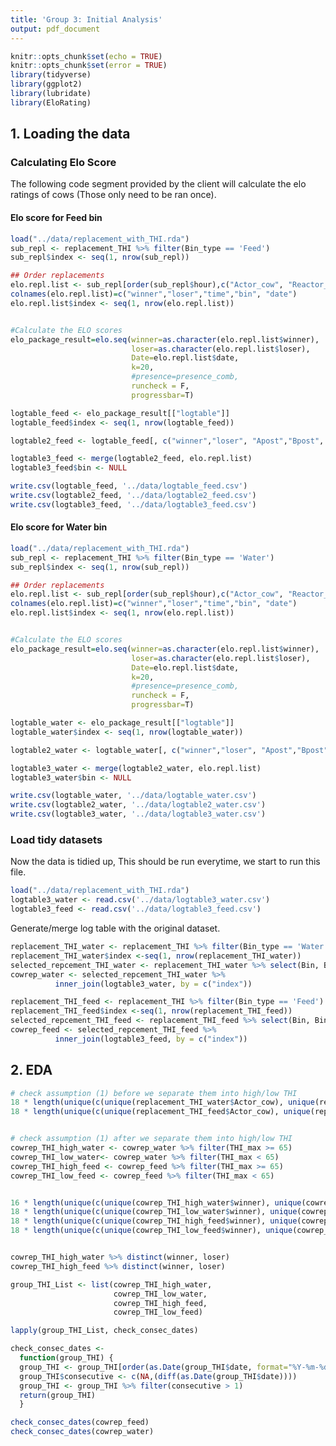```yaml
---
title: 'Group 3: Initial Analysis'
output: pdf_document
---
```


```r
knitr::opts_chunk$set(echo = TRUE)
knitr::opts_chunk$set(error = TRUE)
library(tidyverse)
library(ggplot2)
library(lubridate)
library(EloRating)
```

## 1. Loading the data 

### Calculating Elo Score

The following code segment provided by the client will calculate the elo ratings of cows (Those only need to be ran once).

#### Elo score for Feed bin
```r
load("../data/replacement_with_THI.rda")
sub_repl <- replacement_THI %>% filter(Bin_type == 'Feed')
sub_repl$index <- seq(1, nrow(sub_repl))

## Order replacements
elo.repl.list <- sub_repl[order(sub_repl$hour),c("Actor_cow", "Reactor_cow","hour", "Bin", "date")]
colnames(elo.repl.list)=c("winner","loser","time","bin", "date")
elo.repl.list$index <- seq(1, nrow(elo.repl.list))


#Calculate the ELO scores 
elo_package_result=elo.seq(winner=as.character(elo.repl.list$winner),
                           loser=as.character(elo.repl.list$loser),
                           Date=elo.repl.list$date,
                           k=20,
                           #presence=presence_comb,
                           runcheck = F,
                           progressbar=T)

logtable_feed <- elo_package_result[["logtable"]]
logtable_feed$index <- seq(1, nrow(logtable_feed))

logtable2_feed <- logtable_feed[, c("winner","loser", "Apost","Bpost", "index")]

logtable3_feed <- merge(logtable2_feed, elo.repl.list)
logtable3_feed$bin <- NULL

write.csv(logtable_feed, '../data/logtable_feed.csv')
write.csv(logtable2_feed, '../data/logtable2_feed.csv')
write.csv(logtable3_feed, '../data/logtable3_feed.csv')
```

#### Elo score for Water bin
```r
load("../data/replacement_with_THI.rda")
sub_repl <- replacement_THI %>% filter(Bin_type == 'Water')
sub_repl$index <- seq(1, nrow(sub_repl))

## Order replacements
elo.repl.list <- sub_repl[order(sub_repl$hour),c("Actor_cow", "Reactor_cow","hour", "Bin", "date")]
colnames(elo.repl.list)=c("winner","loser","time","bin", "date")
elo.repl.list$index <- seq(1, nrow(elo.repl.list))


#Calculate the ELO scores 
elo_package_result=elo.seq(winner=as.character(elo.repl.list$winner),
                           loser=as.character(elo.repl.list$loser),
                           Date=elo.repl.list$date,
                           k=20,
                           #presence=presence_comb,
                           runcheck = F,
                           progressbar=T)

logtable_water <- elo_package_result[["logtable"]]
logtable_water$index <- seq(1, nrow(logtable_water))

logtable2_water <- logtable_water[, c("winner","loser", "Apost","Bpost", "index")]

logtable3_water <- merge(logtable2_water, elo.repl.list)
logtable3_water$bin <- NULL

write.csv(logtable_water, '../data/logtable_water.csv')
write.csv(logtable2_water, '../data/logtable2_water.csv')
write.csv(logtable3_water, '../data/logtable3_water.csv')
```

### Load tidy datasets
Now the data is tidied up, This should be run everytime, we start to run this file.
```r
load("../data/replacement_with_THI.rda")
logtable3_water <- read.csv('../data/logtable3_water.csv')
logtable3_feed <- read.csv('../data/logtable3_feed.csv')
```

Generate/merge log table with the original dataset.
```r
replacement_THI_water <- replacement_THI %>% filter(Bin_type == 'Water')
replacement_THI_water$index <-seq(1, nrow(replacement_THI_water))
selected_repcement_THI_water <- replacement_THI_water %>% select(Bin, Bin_type, Bout_interval, THI_mean, THI_max, THI_min, index)
cowrep_water <- selected_repcement_THI_water %>%
          inner_join(logtable3_water, by = c("index"))

replacement_THI_feed <- replacement_THI %>% filter(Bin_type == 'Feed')
replacement_THI_feed$index <-seq(1, nrow(replacement_THI_feed))
selected_repcement_THI_feed <- replacement_THI_feed %>% select(Bin, Bin_type, Bout_interval, THI_mean, THI_max, THI_min, index)
cowrep_feed <- selected_repcement_THI_feed %>%
          inner_join(logtable3_feed, by = c("index"))
```

## 2. EDA

```r
# check assumption (1) before we separate them into high/low THI
18 * length(unique(c(unique(replacement_THI_water$Actor_cow), unique(replacement_THI_water$Reactor_cow)))) <= nrow(replacement_THI_water)
18 * length(unique(c(unique(replacement_THI_feed$Actor_cow), unique(replacement_THI_feed$Reactor_cow)))) <= nrow(replacement_THI_feed)


# check assumption (1) after we separate them into high/low THI
cowrep_THI_high_water <- cowrep_water %>% filter(THI_max >= 65)
cowrep_THI_low_water<- cowrep_water %>% filter(THI_max < 65)
cowrep_THI_high_feed <- cowrep_feed %>% filter(THI_max >= 65)
cowrep_THI_low_feed <- cowrep_feed %>% filter(THI_max < 65)


16 * length(unique(c(unique(cowrep_THI_high_water$winner), unique(cowrep_THI_high_water$loser)))) <= nrow(cowrep_THI_high_water)
18 * length(unique(c(unique(cowrep_THI_low_water$winner), unique(cowrep_THI_low_water$loser)))) <= nrow(cowrep_THI_low_water)
18 * length(unique(c(unique(cowrep_THI_high_feed$winner), unique(cowrep_THI_high_feed$loser)))) <= nrow(cowrep_THI_high_feed)
18 * length(unique(c(unique(cowrep_THI_low_feed$winner), unique(cowrep_THI_low_feed$loser)))) <= nrow(cowrep_THI_low_feed)


cowrep_THI_high_water %>% distinct(winner, loser)
cowrep_THI_high_feed %>% distinct(winner, loser)
```
```r
group_THI_List <- list(cowrep_THI_high_water,
                       cowrep_THI_low_water,
                       cowrep_THI_high_feed,
                       cowrep_THI_low_feed)

lapply(group_THI_List, check_consec_dates)

check_consec_dates <- 
  function(group_THI) {
  group_THI <- group_THI[order(as.Date(group_THI$date, format="%Y-%m-%d")),]
  group_THI$consecutive <- c(NA,(diff(as.Date(group_THI$date))))
  group_THI <- group_THI %>% filter(consecutive > 1)
  return(group_THI)
  }
```

```r
check_consec_dates(cowrep_feed)
check_consec_dates(cowrep_water)
```